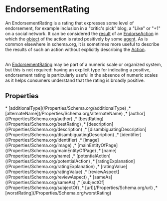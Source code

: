 # EndorsementRating

An EndorsementRating is a rating that expresses some level of endorsement, for example inclusion in a "critic's pick" blog, a
"Like" or "+1" on a social network. It can be considered the <a class="localLink" href="/result">result</a> of an <a class="localLink" href="/EndorseAction">EndorseAction</a> in which the <a class="localLink" href="/object">object</a> of the action is rated positively by
some <a class="localLink" href="/agent">agent</a>. As is common elsewhere in schema.org, it is sometimes more useful to describe the results of such an action without explicitly describing the <a class="localLink" href="/Action">Action</a>.<br/><br/>

An <a class="localLink" href="/EndorsementRating">EndorsementRating</a> may be part of a numeric scale or organized system, but this is not required: having an explicit type for indicating a positive,
endorsement rating is particularly useful in the absence of numeric scales as it helps consumers understand that the rating is broadly positive.

## Properties

<Grid>
* [additionalType](/Properties/Schema.org/additionalType)
,* [alternateName](/Properties/Schema.org/alternateName)
,* [author](/Properties/Schema.org/author)
,* [bestRating](/Properties/Schema.org/bestRating)
,* [description](/Properties/Schema.org/description)
,* [disambiguatingDescription](/Properties/Schema.org/disambiguatingDescription)
,* [identifier](/Properties/Schema.org/identifier)
,* [image](/Properties/Schema.org/image)
,* [mainEntityOfPage](/Properties/Schema.org/mainEntityOfPage)
,* [name](/Properties/Schema.org/name)
,* [potentialAction](/Properties/Schema.org/potentialAction)
,* [ratingExplanation](/Properties/Schema.org/ratingExplanation)
,* [ratingValue](/Properties/Schema.org/ratingValue)
,* [reviewAspect](/Properties/Schema.org/reviewAspect)
,* [sameAs](/Properties/Schema.org/sameAs)
,* [subjectOf](/Properties/Schema.org/subjectOf)
,* [url](/Properties/Schema.org/url)
,* [worstRating](/Properties/Schema.org/worstRating)

</Grid>

